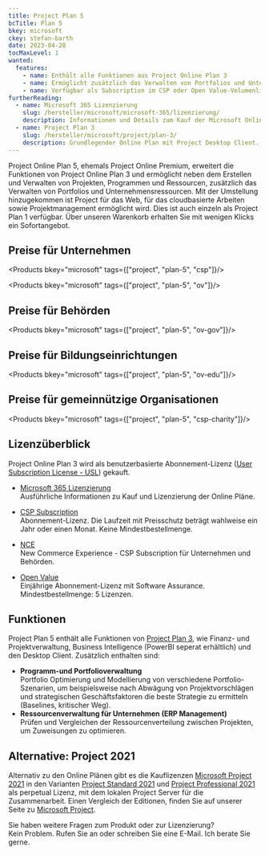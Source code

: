 ```yaml
---
title: Project Plan 5
bcTitle: Plan 5
bkey: microsoft
ckey: stefan-barth
date: 2023-04-28
tocMaxLevel: 1
wanted:
  features:
    - name: Enthält alle Funktionen aus Project Online Plan 3
    - name: Ermöglicht zusätzlich das Verwalten von Portfolios und Unternehmensressourcen
    - name: Verfügbar als Subscription im CSP oder Open Value-Volumenlizenzprogramm
furtherReading:
  - name: Microsoft 365 Lizenzierung
    slug: /hersteller/microsoft/microsoft-365/lizenzierung/
    description: Informationen und Details zum Kauf der Microsoft Online Plänen.
  - name: Project Plan 3
    slug: /hersteller/microsoft/project/plan-3/
    description: Grundlegender Online Plan mit Project Desktop Client.
---
```




<Intro>

Project Online Plan 5, ehemals Project Online Premium, erweitert die Funktionen von Project Online Plan 3 und ermöglicht neben dem Erstellen und Verwalten von Projekten, Programmen und Ressourcen, zusätzlich das Verwalten von Portfolios und Unternehmensressourcen.
Mit der Umstellung hinzugekommen ist Project für das Web, für das cloudbasierte Arbeiten sowie Projektmanagement ermöglicht wird. Dies ist auch einzeln als Project Plan 1 verfügbar.
Über unseren Warenkorb erhalten Sie mit wenigen Klicks ein Sofortangebot.


</Intro>

<TOC />



## Preise für Unternehmen

<Products bkey="microsoft" tags={["project", "plan-5", "csp"]}/>

<Products bkey="microsoft" tags={["project", "plan-5", "ov"]}/>


## Preise für Behörden

<Products bkey="microsoft" tags={["project", "plan-5", "ov-gov"]}/>


## Preise für Bildungseinrichtungen

<Products bkey="microsoft" tags={["project", "plan-5", "ov-edu"]}/>


## Preise für gemeinnützige Organisationen

<Products bkey="microsoft" tags={["project", "plan-5", "csp-charity"]}/>


## Lizenzüberblick

Project Online Plan 3 wird als benutzerbasierte Abonnement-Lizenz ([User Subscription License - USL](/hersteller/microsoft/exchange/lizenzierung/#user-subscription-license-usl)) gekauft.

<ArrowList>

- [Microsoft 365 Lizenzierung](/hersteller/microsoft/microsoft-365/lizenzierung/)<br />
  Ausführliche Informationen zu Kauf und Lizenzierung der Online Pläne.

- [CSP Subscription](/hersteller/microsoft/csp/)<br />
  Abonnement-Lizenz. Die Laufzeit mit Preisschutz beträgt wahlweise ein Jahr oder einen Monat. Keine Mindestbestellmenge.

- [NCE](/hersteller/microsoft/microsoft-365/lizenzierung/#new-commerce-experience-nce)<br />
  New Commerce Experience - CSP Subscription für Unternehmen und Behörden.

- [Open Value](/hersteller/microsoft/open-value/)<br />
  Einjährige Abonnement-Lizenz mit Software Assurance. Mindestbestellmenge: 5 Lizenzen.

</ArrowList>


## Funktionen

 Project Plan 5 enthält alle Funktionen von [Project Plan 3](/hersteller/microsoft/project/plan-3/), wie Finanz- und Projektverwaltung, Business Intelligence (PowerBI seperat erhältlich) und den Desktop Client. Zusätzlich enthalten sind:

<ArrowList>

 - **Programm-und Portfolioverwaltung**<br />
  Portfolio Optimierung und Modellierung von verschiedene Portfolio-Szenarien, um beispielsweise nach Abwägung von Projektvorschlägen und strategischen Geschäftsfaktoren die beste Strategie zu ermitteln (Baselines, kritischer Weg).
 - **Ressourcenverwaltung für Unternehmen (ERP Management)**<br />
  Prüfen und Vergleichen der Ressourcenverteilung zwischen Projekten, um Zuweisungen zu optimieren.

</ArrowList>

## Alternative: Project 2021

Alternativ zu den Online Plänen gibt es die Kauflizenzen [Microsoft Project 2021](/hersteller/microsoft/project/) in den Varianten [Project Standard 2021](/hersteller/microsoft/project/standard-2021/) und [Project Professional 2021](/hersteller/microsoft/project/professional-2021/) als perpetual Lizenz, mit dem lokalen Project Server für die Zusammenarbeit.
Einen Vergleich der Editionen, finden Sie auf unserer Seite zu [Microsoft Project](/hersteller/microsoft/project/).


<GetInTouch theme="light">

Sie haben weitere Fragen zum Produkt oder zur Lizenzierung?<br />
Kein Problem. Rufen Sie an oder schreiben Sie eine E-Mail. Ich berate Sie gerne.

</GetInTouch>
